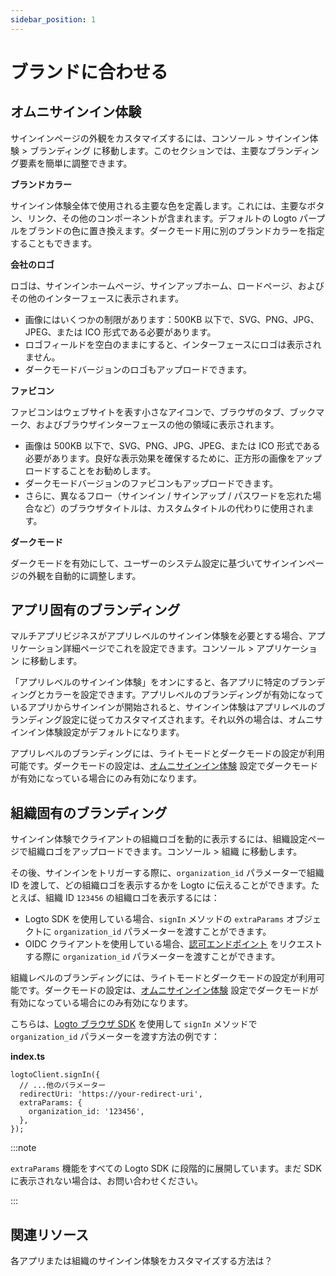 ```yaml
---
sidebar_position: 1
---
```


# ブランドに合わせる

## オムニサインイン体験

サインインページの外観をカスタマイズするには、<CloudLink to="/sign-in-experience/branding">コンソール > サインイン体験 > ブランディング</CloudLink> に移動します。このセクションでは、主要なブランディング要素を簡単に調整できます。

**ブランドカラー**

サインイン体験全体で使用される主要な色を定義します。これには、主要なボタン、リンク、その他のコンポーネントが含まれます。デフォルトの Logto パープルをブランドの色に置き換えます。ダークモード用に別のブランドカラーを指定することもできます。

**会社のロゴ**

ロゴは、サインインホームページ、サインアップホーム、ロードページ、およびその他のインターフェースに表示されます。

- 画像にはいくつかの制限があります：500KB 以下で、SVG、PNG、JPG、JPEG、または ICO 形式である必要があります。
- ロゴフィールドを空白のままにすると、インターフェースにロゴは表示されません。
- ダークモードバージョンのロゴもアップロードできます。

**ファビコン**

ファビコンはウェブサイトを表す小さなアイコンで、ブラウザのタブ、ブックマーク、およびブラウザインターフェースの他の領域に表示されます。

- 画像は 500KB 以下で、SVG、PNG、JPG、JPEG、または ICO 形式である必要があります。良好な表示効果を確保するために、正方形の画像をアップロードすることをお勧めします。
- ダークモードバージョンのファビコンもアップロードできます。
- さらに、異なるフロー（サインイン / サインアップ / パスワードを忘れた場合など）のブラウザタイトルは、カスタムタイトルの代わりに使用されます。

**ダークモード**

ダークモードを有効にして、ユーザーのシステム設定に基づいてサインインページの外観を自動的に調整します。

## アプリ固有のブランディング

マルチアプリビジネスがアプリレベルのサインイン体験を必要とする場合、アプリケーション詳細ページでこれを設定できます。<CloudLink to="/applications">コンソール > アプリケーション</CloudLink> に移動します。

「アプリレベルのサインイン体験」をオンにすると、各アプリに特定のブランディングとカラーを設定できます。アプリレベルのブランディングが有効になっているアプリからサインインが開始されると、サインイン体験はアプリレベルのブランディング設定に従ってカスタマイズされます。それ以外の場合は、オムニサインイン体験設定がデフォルトになります。

アプリレベルのブランディングには、ライトモードとダークモードの設定が利用可能です。ダークモードの設定は、[オムニサインイン体験](#omni-sign-in-experience) 設定でダークモードが有効になっている場合にのみ有効になります。

## 組織固有のブランディング

サインイン体験でクライアントの組織ロゴを動的に表示するには、組織設定ページで組織ロゴをアップロードできます。<CloudLink to="/organizations">コンソール > 組織</CloudLink> に移動します。

その後、サインインをトリガーする際に、`organization_id` パラメーターで組織 ID を渡して、どの組織ロゴを表示するかを Logto に伝えることができます。たとえば、組織 ID `123456` の組織ロゴを表示するには：

- Logto SDK を使用している場合、`signIn` メソッドの `extraParams` オブジェクトに `organization_id` パラメーターを渡すことができます。
- OIDC クライアントを使用している場合、[認可エンドポイント](https://openid.net/specs/openid-connect-core-1_0.html#AuthorizationEndpoint) をリクエストする際に `organization_id` パラメーターを渡すことができます。

組織レベルのブランディングには、ライトモードとダークモードの設定が利用可能です。ダークモードの設定は、[オムニサインイン体験](#omni-sign-in-experience) 設定でダークモードが有効になっている場合にのみ有効になります。

こちらは、[Logto ブラウザ SDK](/quick-starts/vanilla-js/#implement-sign-in-and-sign-out) を使用して `signIn` メソッドで `organization_id` パラメーターを渡す方法の例です：

**index.ts**

```tsx
logtoClient.signIn({
  // ...他のパラメーター
  redirectUri: 'https://your-redirect-uri',
  extraParams: {
    organization_id: '123456',
  },
});
```

:::note

`extraParams` 機能をすべての Logto SDK に段階的に展開しています。まだ SDK に表示されない場合は、お問い合わせください。

:::

## 関連リソース

<Url href="https://blog.logto.io/organization-and-app-sign-in">
  各アプリまたは組織のサインイン体験をカスタマイズする方法は？
</Url>
